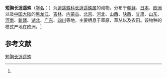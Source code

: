 {{Speciesbox
| name = 短胸长逍遥蛛
| status = 
| status_system = 
| image = 
| genus = Tibellus
| species = oblongus
| authority = (Walckenaer, 1802)<ref name='id14503'>{{cite web| url =http://www.bioinfo.cn/db05/BjdwSpecies.php?action=view&id=14503| title =短胸长逍遥蛛| work =《中国动物物种编目数据库》| publisher =中国科学院微生物研究所| author =中国科学院动物研究所| accessdate =2009-04-28| deadurl =yes| archiveurl =https://web.archive.org/web/20160305083356/http://www.bioinfo.cn/db05/BjdwSpecies.php?action=view&id=14503| archivedate =2016-03-05}}</ref>
}}

'''短胸长逍遥蛛'''（[[学名|学名]]：{{lang|la|''Tibellus oblongus''}}）为[[逍遥蛛科|逍遥蛛科]][[长逍遥蛛属|长逍遥蛛属]]的动物。分布于[[朝鲜|朝鲜]]、[[日本|日本]]、[[欧洲|欧洲]]以及[[中国大陆|中国大陆]]的[[黑龙江|黑龙江]]、[[吉林|吉林]]、[[内蒙古|内蒙古]]、[[北京|北京]]、[[河北|河北]]、[[山西|山西]]、[[陕西|陕西]]、[[甘肃|甘肃]]、[[山东|山东]]、[[河南|河南]]、[[新疆|新疆]]、[[湖北|湖北]]、[[广东|广东]]、[[四川|四川]]等地，主要栖息于草原、草丛以及农田。该物种的模式产地在欧洲。<ref name='id14503'/>

== 参考文献 ==
{{reflist}}

{{Wikispecies|Tibellus oblongus}}
{{Taxonbar|from=Q1758046}}

[[Category:长逍遥蛛属|短胸长逍遥蛛]]


{{蜘蛛小作品}}